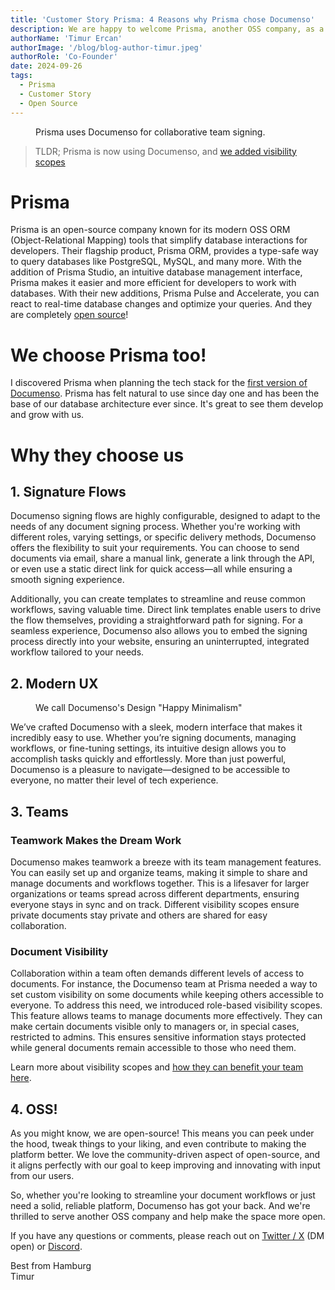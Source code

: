 ```yaml
---
title: 'Customer Story Prisma: 4 Reasons why Prisma chose Documenso'
description: We are happy to welcome Prisma, another OSS company, as a customer. Read here why they choose us.
authorName: 'Timur Ercan'
authorImage: '/blog/blog-author-timur.jpeg'
authorRole: 'Co-Founder'
date: 2024-09-26
tags:
  - Prisma
  - Customer Story
  - Open Source
---
```


<figure>
  <MdxNextImage
    src="/blog/prisma.png"
    width="1200"
    height="675"
    alt="Primsa Landing Page We simplify database migration, connection pooling, database queries, and readable data models."
  />

  <figcaption className="text-center">
 Prisma uses Documenso for collaborative team signing.
  </figcaption>
</figure>

> TLDR; Prisma is now using Documenso, and [we added visibility scopes](https://docs.documenso.com/users/document-visibility)

# Prisma

Prisma is an open-source company known for its modern OSS ORM (Object-Relational Mapping) tools that simplify database interactions for developers. Their flagship product, Prisma ORM, provides a type-safe way to query databases like PostgreSQL, MySQL, and many more. With the addition of Prisma Studio, an intuitive database management interface, Prisma makes it easier and more efficient for developers to work with databases. With their new additions, Prisma Pulse and Accelerate, you can react to real-time database changes and optimize your queries. And they are completely [open source](https://github.com/prisma/prisma)!

# We choose Prisma too!

I discovered Prisma when planning the tech stack for the [first version of Documenso](https://github.com/documenso/documenso/releases/tag/0.9-developer-preview). Prisma has felt natural to use since day one and has been the base of our database architecture ever since. It's great to see them develop and grow with us.

# Why they choose us

## 1. Signature Flows

Documenso signing flows are highly configurable, designed to adapt to the needs of any document signing process. Whether you're working with different roles, varying settings, or specific delivery methods, Documenso offers the flexibility to suit your requirements. You can choose to send documents via email, share a manual link, generate a link through the API, or even use a static direct link for quick access—all while ensuring a smooth signing experience.

Additionally, you can create templates to streamline and reuse common workflows, saving valuable time. Direct link templates enable users to drive the flow themselves, providing a straightforward path for signing. For a seamless experience, Documenso also allows you to embed the signing process directly into your website, ensuring an uninterrupted, integrated workflow tailored to your needs.

## 2. Modern UX

<figure>
  <MdxNextImage
    src="/blog/dsux.png"
    width="1200"
    height="675"
    alt="A completed document in Documenso, ready to download."
  />

  <figcaption className="text-center">
    We call Documenso's Design "Happy Minimalism"
  </figcaption>
</figure>

We’ve crafted Documenso with a sleek, modern interface that makes it incredibly easy to use. Whether you’re signing documents, managing workflows, or fine-tuning settings, its intuitive design allows you to accomplish tasks quickly and effortlessly. More than just powerful, Documenso is a pleasure to navigate—designed to be accessible to everyone, no matter their level of tech experience.

## 3. Teams

### Teamwork Makes the Dream Work

Documenso makes teamwork a breeze with its team management features. You can easily set up and organize teams, making it simple to share and manage documents and workflows together. This is a lifesaver for larger organizations or teams spread across different departments, ensuring everyone stays in sync and on track. Different visibility scopes ensure private documents stay private and others are shared for easy collaboration.

### Document Visibility

Collaboration within a team often demands different levels of access to documents. For instance, the Documenso team at Prisma needed a way to set custom visibility on some documents while keeping others accessible to everyone. To address this need, we introduced role-based visibility scopes. This feature allows teams to manage documents more effectively. They can make certain documents visible only to managers or, in special cases, restricted to admins. This ensures sensitive information stays protected while general documents remain accessible to those who need them.

Learn more about visibility scopes and [how they can benefit your team here](https://docs.documenso.com/users/document-visibility).

## 4. OSS!

As you might know, we are open-source! This means you can peek under the hood, tweak things to your liking, and even contribute to making the platform better. We love the community-driven aspect of open-source, and it aligns perfectly with our goal to keep improving and innovating with input from our users.

So, whether you're looking to streamline your document workflows or just need a solid, reliable platform, Documenso has got your back. And we're thrilled to serve another OSS company and help make the space more open.

If you have any questions or comments, please reach out on [Twitter / X](https://twitter.com/eltimuro) (DM open) or [Discord](https://documen.so/discord).

Best from Hamburg\
Timur
